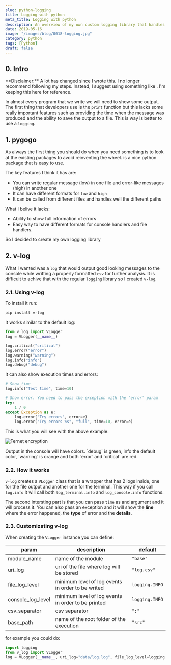 ```yaml
---
slug: python-logging
title: Logging with python
meta_title: Logging with python
description: An overview of my own custom logging library that handles console and file output.
date: 2019-05-16
image: "/images/blog/0018-logging.jpg"
category: python
tags: [Python]
draft: false
---
```


## 0. Intro

<Notice type="danger">
  **Disclaimer:** A lot has changed since I wrote this. I no longer recommend following my steps.
  Instead, I suggest using something like <FancyLink linkText="Loguru" url="https://github.com/Delgan/loguru" dark="true"/>. I'm keeping this here for reference.
</Notice>

In almost every program that we write we will need to show some output. The first thing that developers use is the `print` function but this lacks some really important features such as providing the time when the message was produced and the ability to save the output to a file. This is way is better to use a `logging`.

## 1. pygogo

As always the first thing you should do when you need something is to look at the existing packages to avoid reinventing the wheel. <FancyLink linkText="Pygogo" url="https://github.com/reubano/pygogo" dark="true"/> is a nice python package that is easy to use.

The key features I think it has are:

* You can write regular message (low) in one file and error-like messages (high) in another one
* It can have different formats for `low` and `high`
* It can be called from different files and handles well the different paths

What I belive it lacks:

* Ability to show full information of errors
* Easy way to have different formats for console handlers and file handlers.

<Notice type="info">
  So I decided to create my own logging library
</Notice>

## 2. v-log

What I wanted was a `log` that would output good looking messages to the console while writting a properly formatted `csv` for further analysis. It is difficult to achive that with the regular `logging` library so I created `v-log`.

### 2.1. Using v-log

To install it run:

```sh
pip install v-log
```

It works similar to the default log:

```python
from v_log import VLogger
log = VLogger(__name__)

log.critical("critical")
log.error("error")
log.warning("warning")
log.info("info")
log.debug("debug")
```

It can also show execution times and errors:
```python
# Show time
log.info("Test time", time=10)

# Show error. You need to pass the exception with the 'error' param
try:
    1 / 0
except Exception as e:
    log.error("Try errors", error=e)
    log.error("Try errors %s", "full", time=10, error=e)
```

This is what you will see with the above example:

![Fernet encryption](../../images/posts/2019/0018-v_log.png)

<Notice type="info">
  Output in the console will have colors. `debug` is green, info the default color, `warning` is orange and both `error` and `critical` are red.
</Notice>

### 2.2. How it works

`v-log` creates a `VLogger` class that is a wrapper that has 2 logs inside, one for the file output and another one for the terminal. This way if you call `log.info` it will call both `log_terminal.info` and `log_console.info` functions.

The second intersting part is that you can pass `time` as and argument and it will process it. You can also pass an exception and it will show the **line** where the error happened, the **type** of error and the **details**.

### 2.3. Customizating v-log

When creating the `VLogger` instance you can define:

| param             | description                                        | default        |
|-------------------|----------------------------------------------------|----------------|
| module_name       | name of the module                                 | `"base"`       |
| uri_log           | uri of the file where log will be stored           | `"log.csv"`    |
| file_log_level    | minimum level of log events in order to be writed  | `logging.INFO` |
| console_log_level | minimum level of log events in order to be printed | `logging.INFO` |
| csv_separator     | csv separator                                      | `";"`          |
| base_path         | name of the root folder of the execution           | `"src"`        |

for example you could do:

```python
import logging
from v_log import VLogger
log = VLogger(__name__, uri_log="data/log.log", file_log_level=logging.WARNING)
```
